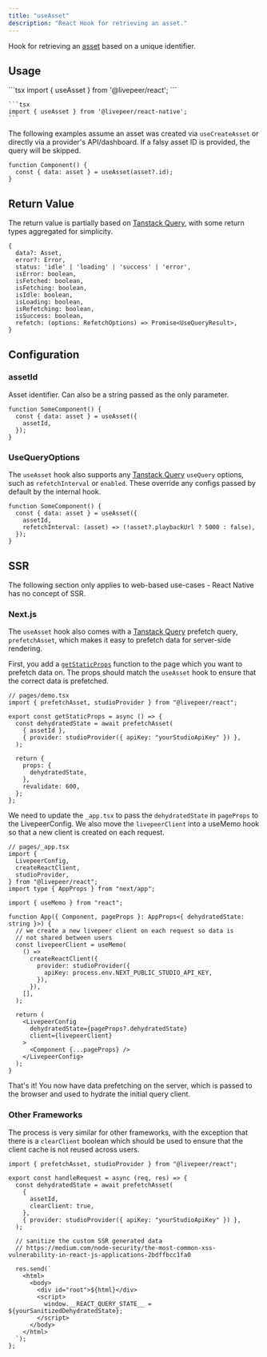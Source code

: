```yaml
---
title: "useAsset"
description: "React Hook for retrieving an asset."
---
```


Hook for retrieving an
[asset](https://github.com/livepeer/livepeer-react/blob/main/packages/core/src/types/provider.ts)
based on a unique identifier.

## Usage

<Tabs>
  <Tab title="React">
    ```tsx 
    import { useAsset } from '@livepeer/react';
    ```

  </Tab>
   <Tab title="React Native">

    ```tsx
    import { useAsset } from '@livepeer/react-native';
    ```

  </Tab>
</Tabs>

The following examples assume an asset was created via `useCreateAsset` or
directly via a provider's API/dashboard. If a falsy asset ID is provided, the
query will be skipped.

```tsx
function Component() {
  const { data: asset } = useAsset(asset?.id);
}
```

## Return Value

The return value is partially based on
[Tanstack Query](https://tanstack.com/query/v4/docs/reference/useQuery), with
some return types aggregated for simplicity.

```tsx
{
  data?: Asset,
  error?: Error,
  status: 'idle' | 'loading' | 'success' | 'error',
  isError: boolean,
  isFetched: boolean,
  isFetching: boolean,
  isIdle: boolean,
  isLoading: boolean,
  isRefetching: boolean,
  isSuccess: boolean,
  refetch: (options: RefetchOptions) => Promise<UseQueryResult>,
}
```

## Configuration

### assetId

Asset identifier. Can also be a string passed as the only parameter.

```tsx {3}
function SomeComponent() {
  const { data: asset } = useAsset({
    assetId,
  });
}
```

### UseQueryOptions

The `useAsset` hook also supports any
[Tanstack Query](https://tanstack.com/query/v4/docs/reference/useQuery)
`useQuery` options, such as `refetchInterval` or `enabled`. These override any
configs passed by default by the internal hook.

```tsx {4}
function SomeComponent() {
  const { data: asset } = useAsset({
    assetId,
    refetchInterval: (asset) => (!asset?.playbackUrl ? 5000 : false),
  });
}
```

## SSR

<Warning>
  The following section only applies to web-based use-cases - React Native has
  no concept of SSR.
</Warning>

### Next.js

The `useAsset` hook also comes with a
[Tanstack Query](https://tanstack.com/query/v4/docs/guides/ssr) prefetch query,
`prefetchAsset`, which makes it easy to prefetch data for server-side rendering.

First, you add a
[`getStaticProps`](https://nextjs.org/docs/basic-features/data-fetching/get-static-props)
function to the page which you want to prefetch data on. The props should match
the `useAsset` hook to ensure that the correct data is prefetched.

```tsx
// pages/demo.tsx
import { prefetchAsset, studioProvider } from "@livepeer/react";

export const getStaticProps = async () => {
  const dehydratedState = await prefetchAsset(
    { assetId },
    { provider: studioProvider({ apiKey: "yourStudioApiKey" }) },
  );

  return {
    props: {
      dehydratedState,
    },
    revalidate: 600,
  };
};
```

We need to update the `_app.tsx` to pass the `dehydratedState` in `pageProps` to
the LivepeerConfig. We also move the `livepeerClient` into a useMemo hook so
that a new client is created on each request.

```tsx
// pages/_app.tsx
import {
  LivepeerConfig,
  createReactClient,
  studioProvider,
} from "@livepeer/react";
import type { AppProps } from "next/app";

import { useMemo } from "react";

function App({ Component, pageProps }: AppProps<{ dehydratedState: string }>) {
  // we create a new livepeer client on each request so data is
  // not shared between users
  const livepeerClient = useMemo(
    () =>
      createReactClient({
        provider: studioProvider({
          apiKey: process.env.NEXT_PUBLIC_STUDIO_API_KEY,
        }),
      }),
    [],
  );

  return (
    <LivepeerConfig
      dehydratedState={pageProps?.dehydratedState}
      client={livepeerClient}
    >
      <Component {...pageProps} />
    </LivepeerConfig>
  );
}
```

That's it! You now have data prefetching on the server, which is passed to the
browser and used to hydrate the initial query client.

### Other Frameworks

The process is very similar for other frameworks, with the exception that there
is a `clearClient` boolean which should be used to ensure that the client cache
is not reused across users.

```tsx
import { prefetchAsset, studioProvider } from "@livepeer/react";

export const handleRequest = async (req, res) => {
  const dehydratedState = await prefetchAsset(
    {
      assetId,
      clearClient: true,
    },
    { provider: studioProvider({ apiKey: "yourStudioApiKey" }) },
  );

  // sanitize the custom SSR generated data
  // https://medium.com/node-security/the-most-common-xss-vulnerability-in-react-js-applications-2bdffbcc1fa0

  res.send(`
    <html>
      <body>
        <div id="root">${html}</div>
        <script>
          window.__REACT_QUERY_STATE__ = ${yourSanitizedDehydratedState};
        </script>
      </body>
    </html>
  `);
};
```
